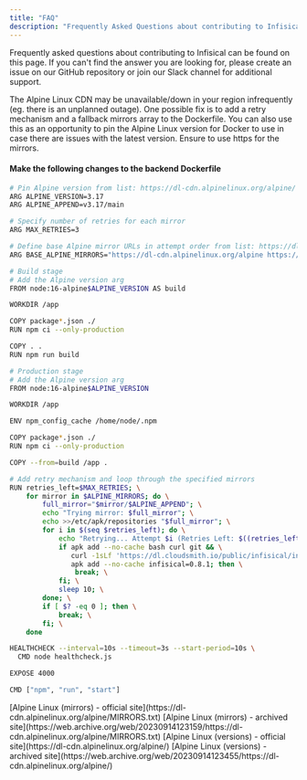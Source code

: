 ---
title: "FAQ"
description: "Frequently Asked Questions about contributing to Infisical"
---

Frequently asked questions about contributing to Infisical can be found on this page. 
If you can't find the answer you are looking for, please create an issue on our GitHub repository or join our Slack channel for additional support.

<Accordion title="Error building backend (Alpine Linux CDN temporary error)">
The Alpine Linux CDN may be unavailable/down in your region infrequently (eg. there is an unplanned outage). One possible fix is to add a retry mechanism and a fallback mirrors array to the Dockerfile. You can also use this as an opportunity to pin the Alpine Linux version for Docker to use in case there are issues with the latest version. Ensure to use https for the mirrors.

#### Make the following changes to the backend Dockerfile
```bash
# Pin Alpine version from list: https://dl-cdn.alpinelinux.org/alpine/
ARG ALPINE_VERSION=3.17
ARG ALPINE_APPEND=v3.17/main

# Specify number of retries for each mirror
ARG MAX_RETRIES=3

# Define base Alpine mirror URLs in attempt order from list: https://dl-cdn.alpinelinux.org/alpine/MIRRORS.txt
ARG BASE_ALPINE_MIRRORS="https://dl-cdn.alpinelinux.org/alpine https://ftp.halifax.rwth-aachen.de/alpine https://uk.alpinelinux.org/alpine"

# Build stage
# Add the Alpine version arg
FROM node:16-alpine$ALPINE_VERSION AS build

WORKDIR /app

COPY package*.json ./
RUN npm ci --only-production

COPY . .
RUN npm run build

# Production stage
# Add the Alpine version arg
FROM node:16-alpine$ALPINE_VERSION

WORKDIR /app

ENV npm_config_cache /home/node/.npm

COPY package*.json ./
RUN npm ci --only-production

COPY --from=build /app .

# Add retry mechanism and loop through the specified mirrors
RUN retries_left=$MAX_RETRIES; \
    for mirror in $ALPINE_MIRRORS; do \
        full_mirror="$mirror/$ALPINE_APPEND"; \
        echo "Trying mirror: $full_mirror"; \
        echo >>/etc/apk/repositories "$full_mirror"; \
        for i in $(seq $retries_left); do \
            echo "Retrying... Attempt $i (Retries Left: $((retries_left - i)))"; \
            if apk add --no-cache bash curl git && \
               curl -1sLf 'https://dl.cloudsmith.io/public/infisical/infisical-cli/setup.alpine.sh' | bash && \
               apk add --no-cache infisical=0.8.1; then \
                break; \
            fi; \
            sleep 10; \
        done; \
        if [ $? -eq 0 ]; then \
            break; \
        fi; \
    done

HEALTHCHECK --interval=10s --timeout=3s --start-period=10s \  
  CMD node healthcheck.js

EXPOSE 4000

CMD ["npm", "run", "start"]
  ```

<Info>
  [Alpine Linux (mirrors) - official site](https://dl-cdn.alpinelinux.org/alpine/MIRRORS.txt)
</Info>

<Info>
  [Alpine Linux (mirrors) - archived site](https://web.archive.org/web/20230914123159/https://dl-cdn.alpinelinux.org/alpine/MIRRORS.txt)
</Info>

<Info>
  [Alpine Linux (versions) - official site](https://dl-cdn.alpinelinux.org/alpine/)
</Info>

<Info>
  [Alpine Linux (versions) - archived site](https://web.archive.org/web/20230914123455/https://dl-cdn.alpinelinux.org/alpine/)
</Info>

</Accordion>
